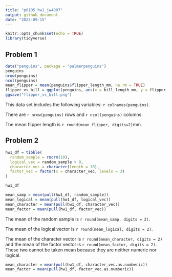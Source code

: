 ```yaml
---
title: "p8105_hw1_jw4007"
output: github_document
date: "2022-09-15"
---
```


```r
knitr::opts_chunk$set(echo = TRUE)
library(tidyverse)
```

## Problem 1

```r
data("penguins", package = "palmerpenguins")
penguins
nrow(penguins)
ncol(penguins)
mean_flipper = mean(penguins$flipper_length_mm, na.rm = TRUE)
flipper_vs_bill = ggplot(penguins, aes(x = bill_length_mm, y = flipper_length_mm, color = species)) + geom_point()
ggsave("flipper_vs_bill.png")
```

This data set includes the following variables: `r colnames(penguins)`. 

There are `r nrow(penguins)` rows and `r ncol(penguins)` columns.

The mean flipper length is `r round(mean_flipper, digits=2)`mm.

## Problem 2
```r
hw1_df = tibble(
  random_sample = rnorm(10),
  logical_vec = random_sample > 0,
  character_vec = character(length = 10),
  factor_vec = factor(x = character_vec, levels = 3)
)

hw1_df

mean_samp = mean(pull(hw1_df, random_sample))
mean_logical = mean(pull(hw1_df, logical_vec))
mean_character = mean(pull(hw1_df, character_vec))
mean_factor = mean(pull(hw1_df, factor_vec))

```
The mean of the random sample is `r round(mean_samp, digits = 2)`.

The mean of the logical vector is `r round(mean_logical, digits = 2)`.

The mean of the character vector is `r round(mean_character, digits = 2)` and the mean of the factor vector is `r round(mean_factor, digits = 2)`. These two cannot be taken mean because they are neither numeric nor logical.

```r
mean_character = mean(pull(hw1_df, character_vec.as.numberic))
mean_factor = mean(pull(hw1_df, factor_vec.as.numberic))

```